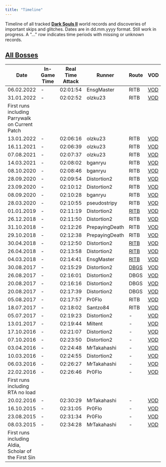 ```yaml
---
title: "Timeline"
---
```


Timeline of all tracked **[Dark Souls II](/darksouls2)** world records and discoveries of important skips and glitches. Dates are in dd.mm.yyyy format. Still work in progress. A "..." row indicates time periods with missing or unknown records.

## [All Bosses](/darksouls2/all-bosses)

| Date                                                 | In-Game Time | Real Time Attack | Runner         | Route                           | VOD                                                                                                                                        |
| ---------------------------------------------------- | ------------ | ---------------- | -------------- | ------------------------------- | ------------------------------------------------------------------------------------------------------------------------------------------ |
| 06.02.2022                                           | -            | 02:01:54         | EnsgMaster     | RITB                            | [VOD](https://youtu.be/-kbjTbSSNG8)                      |
| 31.01.2022                                           | -            | 02:02:52         | olzku23        | RITB                            | [VOD](https://www.twitch.tv/videos/1282788150)                        |
| First runs including Parrywalk on Current Patch      |              |                  |                |                                 |                                                                                                                                            |
| 13.01.2022                                           | -            | 02:06:16         | olzku23        | RITB                            | [VOD](https://youtu.be/j12W4lB_V6I)                      |
| 16.11.2021                                           | -            | 02:06:39         | olzku23        | RITB                            | [VOD](https://www.twitch.tv/videos/1207369960)                        |
| 07.08.2021                                           | -            | 02:07:37         | olzku23        | RITB                            | [VOD](https://www.twitch.tv/videos/1111100046)                        |
| 14.03.2021                                           | -            | 02:08:02         | bganryu        | RITB                            | [VOD](https://www.twitch.tv/videos/949367222)                         |
| 08.10.2020                                           | -            | 02:08:46         | bganryu        | RITB                            | [VOD](https://www.twitch.tv/videos/764363254)                         |
| 28.09.2020                                           | -            | 02:09:54         | Distortion2    | RITB                            | [VOD](https://youtu.be/sF2YzePTruY)                      |
| 23.09.2020                                           | -            | 02:10:12         | Distortion2    | RITB                            | [VOD](https://youtu.be/lTiyvE9KsxY)                      |
| 08.09.2020                                           | -            | 02:10:28         | bganryu        | RITB                            | [VOD](https://www.twitch.tv/videos/734883948)                         |
| 28.03.2020                                           | -            | 02:10:55         | pseudostripy   | RITB                            | [VOD](https://youtu.be/uDdNN0-85bQ)                      |
| 01.01.2019                                           | -            | 02:11:19         | Distortion2    | [RITB](https://pastebin.com/ePBAKWSi) | [VOD](https://youtu.be/QBp_2UpY_O4)                      |
| 26.12.2018                                           | -            | 02:11:50         | Distortion2    | RITB                            | [VOD](https://youtu.be/EVTu1ddAWlQ)                      |
| 31.10.2018                                           | -            | 02:12:26         | PrepayingDeath | RITB                            | [VOD](https://www.twitch.tv/videos/329656365)                         |
| 29.10.2018                                           | -            | 02:12:38         | PrepayingDeath | RITB                            | [VOD](https://www.twitch.tv/videos/328860031)                         |
| 30.04.2018                                           | -            | 02:12:50         | Distortion2    | [RITB](https://pastebin.com/sagPqQfS) | [VOD](https://youtu.be/5yWabq8q2Co)                      |
| 26.04.2018                                           | -            | 02:13:58         | Distortion2    | [RITB](https://pastebin.com/sagPqQfS) | [VOD](https://youtu.be/u6WSLR_fdWA)                      |
| 04.03.2018                                           | -            | 02:14:41         | EnsgMaster     | [RITB](https://pastebin.com/sagPqQfS) | [VOD](https://youtu.be/18AP2W0fqs0)                      |
| 30.08.2017                                           | -            | 02:15:29         | Distortion2    | [DBGS](https://pastebin.com/dXwDGRDe) | [VOD](https://youtu.be/BQgPfR2vCpk)                      |
| 26.08.2017                                           | -            | 02:16:01         | Distortion2    | DBGS                            | [VOD](https://www.youtube.com/watch?v=E_--i9LRgp4) |
| 20.08.2017                                           | -            | 02:16:16         | Distortion2    | DBGS                            | [VOD](https://www.twitch.tv/videos/168659561)                   |
| 20.08.2017                                           | -            | 02:17:39         | Distortion2    | DBGS                            | [VOD](https://www.twitch.tv/videos/168623212)                   |
| 05.08.2017                                           | -            | 02:17:57         | Pr0Flo         | RITB                            | [VOD](https://www.youtube.com/watch?v=Tr7k2dfc0GA) |
| 18.07.2017                                           | -            | 02:18:02         | Santzo84       | RITB                            | [VOD](https://www.youtube.com/watch?v=gF3hqFwukLY) |
| 05.07.2017                                           | -            | 02:19:23         | Distortion2    | -                               | [VOD](https://www.youtube.com/watch?v=mzqqUZ2uRp8) |
| 13.01.2017                                           | -            | 02:19:44         | Miltent        | -                               | [VOD](https://www.twitch.tv/videos/114329770)                   |
| 17.10.2016                                           | -            | 02:21:07         | Distortion2    | -                               | [VOD](https://www.youtube.com/watch?v=S3_RVVWbS8I) |
| 07.10.2016                                           | -            | 02:23:50         | Distortion2    | -                               | [VOD](https://www.youtube.com/watch?v=dPaxl3VHCJw) |
| 03.04.2016                                           | -            | 02:24:48         | MrTakahashi    | -                               | [VOD](https://www.twitch.tv/videos/58401932)                    |
| 10.03.2016                                           | -            | 02:24:55         | Distortion2    | -                               | [VOD](https://www.youtube.com/watch?v=LLwb_QnkyxQ) |
| 06.03.2016                                           | -            | 02:26:27         | MrTakahashi    | -                               | [VOD](https://www.youtube.com/watch?v=n2e6cD4pYXk) |
| 22.02.2016                                           | -            | 02:26:46         | Pr0Flo         | -                               | [VOD](https://www.youtube.com/watch?v=oM61N03iHFo) |
| First runs including RTA no load                     |              |                  |                |                                 |                                                                                                                                            |
| 20.02.2016                                           | -            | 02:30:29         | MrTakahashi    | -                               | [VOD](https://www.youtube.com/watch?v=WCuNoMrN34Q) |
| 16.10.2015                                           | -            | 02:31:05         | Pr0Flo         | -                               | [VOD](https://www.twitch.tv/videos/20991389)                    |
| 23.08.2015                                           | -            | 02:31:34         | Pr0Flo         | -                               | [VOD](https://www.youtube.com/watch?v=qke_uxhUY_Q) |
| 08.03.2015                                           | -            | 02:34:28         | MrTakahashi    | -                               | [VOD](https://www.youtube.com/watch?v=zsK3hm4qKZ8) |
| First runs including Aldia, Scholar of the First Sin |              |                  |                |                                 |                                                                                                                                            |
